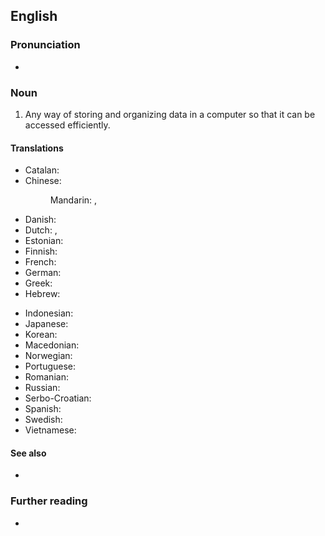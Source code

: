 ==English==

===Pronunciation===
* {{audio|en|en-us-data structure.ogg|Audio (US)}}

===Noun===
{{examples|[[hash table]], [[linked list]], [[binary tree]]}}
{{en-noun}}

# {{lb|en|computer science}} Any way of storing and organizing data in a computer so that it can be accessed efficiently.

====Translations====
{{trans-top|organization of data}}
* Catalan: {{t|ca|[[estructura]] [[de]] [[dades]]|f}}
* Chinese:
*: Mandarin: {{t|cmn|數據結構}}, {{t|cmn|数据结构|tr=shùjù jiégòu}}
* Danish: {{t|da|datastruktur}}
* Dutch: {{t|nl|gegevensstructuur}}, {{t+|nl|datastructuur|f}}
* Estonian: {{t|et|andmestruktuur}}
* Finnish: {{t+|fi|tietorakenne}}
* French: {{t|fr|structure de donnée|f}}
* German: {{t|de|Datenstruktur|f}}
* Greek: {{t+|el|δομή δεδομένων|f}}
* Hebrew: {{t+|he|מבנה נתונים|m}}
{{trans-mid}}
* Indonesian: {{t|id|[[struktur]] [[data]]}}
* Japanese: {{t|ja|データ構造|tr=でーたこうぞう, dēta kōzō}}
* Korean: {{t|ko|자료 구조}}
* Macedonian: {{t+|mk|пода́точна структу́ра|f}}
* Norwegian: {{t|no|datastruktur|m}}
* Portuguese: {{t|pt|estrutura de dados|f}}
* Romanian: {{t|ro|structură de date|f}}
* Russian: {{t+|ru|структу́ра да́нных|f}}
* Serbo-Croatian: {{t|sh|podatkovna struktura|f}}
* Spanish: {{t|es|[[estructura]] [[de]] [[datos]]|f}}
* Swedish: {{t|sv|datastruktur|c}}
* Vietnamese: {{t|vi|cấu trúc dữ liệu}}
{{trans-bottom}}

====See also====
* {{l|en|abstract data type}}

===Further reading===
* {{pedia}}